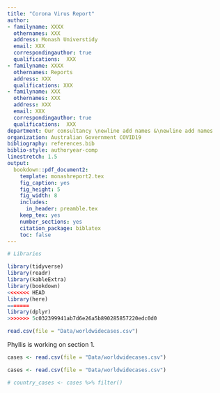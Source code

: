 ```yaml
---
title: "Corona Virus Report"
author:
- familyname: XXXX
  othernames: XXX
  address: Monash Universtidy
  email: XXX
  correspondingauthor: true
  qualifications:  XXX
- familyname: XXXX
  othernames: Reports
  address: XXX
  qualifications: XXX
- familyname: XXX
  othernames: XXX
  address: XXX
  email: XXX
  correspondingauthor: true
  qualifications:  XXX
department: Our consultancy \newline add names &\newline add names
organization: Australian Government COVID19
bibliography: references.bib
biblio-style: authoryear-comp
linestretch: 1.5
output:
  bookdown::pdf_document2:
    template: monashreport2.tex
    fig_caption: yes
    fig_height: 5
    fig_width: 8
    includes:
      in_header: preamble.tex
    keep_tex: yes
    number_sections: yes
    citation_package: biblatex
    toc: false
---
```


```r
# Libraries

library(tidyverse)
library(readr)
library(kableExtra)
library(bookdown)
<<<<<<< HEAD
library(here)
=======
library(dplyr)
>>>>>>> 5c032399941ab7d6e26a5b890285857220edc0d0

```

```r
read.csv(file = "Data/worldwidecases.csv")
```


\section*{Country XX1 and YY1"}
Phyllis is working on section 1.
\section*{Country XX2 and YY2}

```r
cases <- read.csv(file = "Data/worldwidecases.csv")
```


\section*{Country XX3 and YY3}

```r

cases <- read.csv(file = "Data/worldwidecases.csv")

# country_cases <- cases %>% filter()
```





